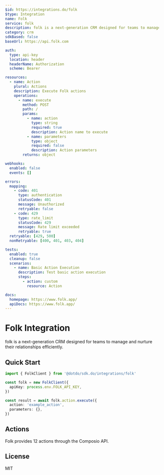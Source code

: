 ```yaml
---
$id: https://integrations.do/folk
$type: Integration
name: Folk
service: folk
description: folk is a next-generation CRM designed for teams to manage and nurture their relationships efficiently.
category: crm
sdkBased: false
baseUrl: https://api.folk.com

auth:
  type: api-key
  location: header
  headerName: Authorization
  scheme: Bearer

resources:
  - name: Action
    plural: Actions
    description: Execute Folk actions
    operations:
      - name: execute
        method: POST
        path: /
        params:
          - name: action
            type: string
            required: true
            description: Action name to execute
          - name: parameters
            type: object
            required: false
            description: Action parameters
        returns: object

webhooks:
  enabled: false
  events: []

errors:
  mapping:
    - code: 401
      type: authentication
      statusCode: 401
      message: Unauthorized
      retryable: false
    - code: 429
      type: rate_limit
      statusCode: 429
      message: Rate limit exceeded
      retryable: true
  retryable: [429, 500]
  nonRetryable: [400, 401, 403, 404]

tests:
  enabled: true
  cleanup: false
  scenarios:
    - name: Basic Action Execution
      description: Test basic action execution
      steps:
        - action: custom
          resource: Action

docs:
  homepage: https://www.folk.app/
  apiDocs: https://www.folk.app/
---
```


# Folk Integration

folk is a next-generation CRM designed for teams to manage and nurture their relationships efficiently.

## Quick Start

```typescript
import { FolkClient } from '@dotdo/sdk.do/integrations/folk'

const folk = new FolkClient({
  apiKey: process.env.FOLK_API_KEY,
})

const result = await folk.action.execute({
  action: 'example_action',
  parameters: {},
})
```

## Actions

Folk provides 12 actions through the Composio API.

## License

MIT
